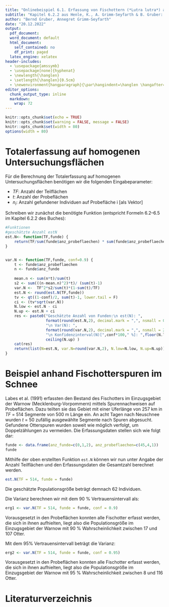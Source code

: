 ---
title: "Onlinebeispiel 6.1. Erfassung von Fischottern (*Lutra lutra*) anhand von Spuren"
subtitle: "Kapitel 6.2.2 aus Henle, K., A. Grimm-Seyfarth & B. Gruber: Erfassung und Analyse von Tierpopulationen. Ulmer Verlag"
author: "Bernd Gruber, Annegret Grimm-Seyfarth"
date: "20.12.2022"
output:
  pdf_document: 
  word_document: default
  html_document:
    self_contained: no
    df_print: paged
  latex_engine: xelatex
header-includes:
  - \usepackage{amssymb}
  - \usepackage[none]{hyphenat} 
  - \newlength{\hanglen}
  - \setlength{\hanglen}{0.5cm}
  - \newenvironment{hangparagraph}{\par\hangindent=\hanglen \hangafter=1}{\par}
editor_options:
  chunk_output_type: inline
  markdown:
    wrap: 72
---


```{r setup, include=FALSE}
knitr::opts_chunk$set(echo = TRUE)
knitr::opts_chunk$set(warning = FALSE, message = FALSE) 
knitr::opts_chunk$set(width = 80)
options(width = 80)
```


# Totalerfassung auf homogenen Untersuchungsflächen

Für die Berechnung der Totalerfassung auf homogenen Untersuchungsflächen benötigen wir die folgenden Eingabeparameter:

* *TF*: Anzahl der Teilflächen
* *t*: Anzahl der Probeflächen
* $n_i$: Anzahl gefundener Individuen auf Probefläche i [als Vektor]

Schreiben wir zunächst die benötigte Funktion (entspricht Formeln 6.2--6.5 im Kapitel 6.2.2 des Buches):
```{r}
#Funktionen
#geschätzte Anzahl estN
est.N<- function(TF,funde) {
	return(TF/sum(funde$anz_probeflaechen) * sum(funde$anz_probeflaechen*funde$anz_funde))
}


var.N <- function(TF,funde, conf=0.9) {
	t <- funde$anz_probeflaechen
	n <- funde$anz_funde
	
	mean.n <- sum(n*t)/sum(t)
	s2 <- sum(((n-mean.n)^2)*t)/ (sum(t)-1)
	var.N <-  TF^2*s2/sum(t)*(1-sum(t)/TF)
	est.N <- round(est.N(TF,funde))
	tv <- qt((1-conf)/2, sum(t)-1, lower.tail = F)
	ci <- (tv*sqrt(var.N))
	N.low <- est.N - ci
	N.up <- est.N + ci 
	res <- paste0("Geschätzte Anzahl von Funden:\n est(N): ", 
	              format(round(est.N,2), decimal.mark = ",", nsmall = 0),
	              "\n Var(N): ",
	              format(round(var.N,2), decimal.mark = ",", nsmall = 2),
	              "\n Konfidenzinterval(N)[",conf*100," %]: ",floor(N.low)," - ",
	              ceiling(N.up) )
	cat(res)
	return(list(N=est.N, var.N=round(var.N,2), N.low=N.low, N.up=N.up))
}

```

# Beispiel anhand Fischotterspuren im Schnee 
Labes et al. (1991) erfassten den Bestand des Fischotters im Einzugsgebiet der Warnow (Mecklenburg-Vorpommern) mittels Spurennachweisen auf Probeflächen. Dazu teilten sie das Gebiet mit einer Uferlänge von 257 km in *TF* = 514 Segmente von 500 m Länge ein. An acht Tagen nach Neuschnee wurden *t* = 50 zufällig ausgewählte Segmente nach Spuren abgesucht. Gefundene Otterspuren wurden soweit wie möglich verfolgt, um Doppelzählungen zu vermeiden. Die Erfassungsdaten stellen sich wie folgt dar:
```{r}
funde <- data.frame(anz_funde=c(0,1,2), anz_probeflaechen=c(45,4,1))
funde
```

Mithilfe der oben erstellten Funktion `est.N` können wir nun unter Angabe der Anzahl Teilflächen und den Erfassungsdaten die Gesamtzahl berechnet werden.
```{r}
est.N(TF = 514, funde = funde)
```
Die geschätzte Populationsgröße beträgt demnach 62 Individuen. 

Die Varianz berechnen wir mit dem 90 % Vertrauensintervall als:
```{r}
erg1 <- var.N(TF = 514, funde = funde, conf = 0.9)
```
Vorausgesetzt in den Probeflächen konnten alle Fischotter erfasst werden, die sich in ihnen aufhielten, liegt also die Populationsgröße im Einzugsgebiet der Warnow mit 90 % Wahrscheinlichkeit zwischen 17 und 107 Otter.

Mit dem 95% Vertrauensintervall beträgt die Varianz:
```{r}
erg2 <- var.N(TF = 514, funde = funde, conf = 0.95)
```
Vorausgesetzt in den Probeflächen konnten alle Fischotter erfasst werden, die sich in ihnen aufhielten, liegt also die Populationsgröße im Einzugsgebiet der Warnow mit 95 % Wahrscheinlichkeit zwischen 8 und 116 Otter.

# Literaturverzeichnis
\begin{hangparagraph}
Labes, R., Labes, S., Labes, H. (1991): Der Fischotterbestand (*Lutra lutra* L.) des Einzugsgebietes der Warnow (Mecklenburg) im Winter 1991. --- S. 22--27 in: Schutz des Fischotters, Landesumweltamt Brandenburg, Potsdam. 
\end{hangparagraph}

